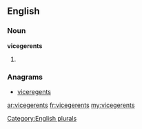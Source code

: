==English==

===Noun===
'''vicegerents'''

# {{plural of|[[vicegerent]]}}

===Anagrams===
* [[viceregents#English|viceregents]]

[[Category:English plurals]]

[[ar:vicegerents]]
[[fr:vicegerents]]
[[my:vicegerents]]